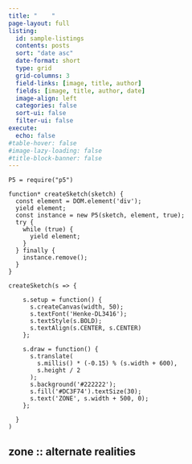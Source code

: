 ```yaml
---
title: "    "
page-layout: full
listing:
  id: sample-listings
  contents: posts
  sort: "date asc"
  date-format: short
  type: grid
  grid-columns: 3
  field-links: [image, title, author]
  fields: [image, title, author, date]
  image-align: left
  categories: false
  sort-ui: false
  filter-ui: false
execute:
  echo: false
#table-hover: false
#image-lazy-loading: false
#title-block-banner: false
---
```


:::{.column-screen}
```ojs

P5 = require("p5")

function* createSketch(sketch) {
  const element = DOM.element('div');
  yield element;
  const instance = new P5(sketch, element, true);
  try {
    while (true) {
      yield element;
    }
  } finally {
    instance.remove();
  }
}

createSketch(s => {
  
    s.setup = function() {
      s.createCanvas(width, 50);
      s.textFont('Henke-DL3416');
      s.textStyle(s.BOLD);
      s.textAlign(s.CENTER, s.CENTER)
    };
    
    s.draw = function() {
      s.translate(
        s.millis() * (-0.15) % (s.width + 600), 
        s.height / 2
      );
      s.background('#222222');
      s.fill('#DC3F74').textSize(30);
      s.text('ZONE', s.width + 500, 0);
    };
    
  }
)
```
:::

## zone :: alternate realities

::: {#sample-listings}
:::

